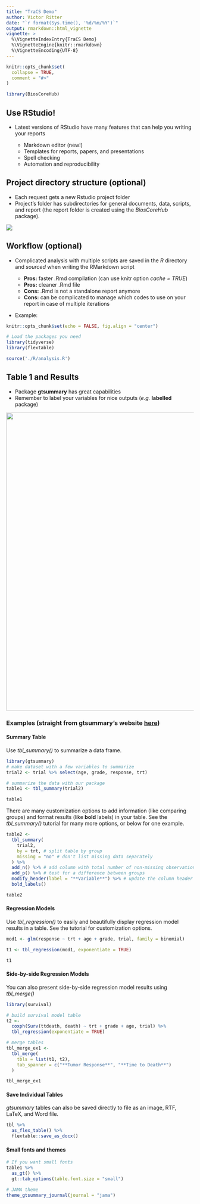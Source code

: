 ```yaml
---
title: "TraCS Demo"
author: Victor Ritter
date: "`r format(Sys.time(), '%d/%m/%Y')`"
output: rmarkdown::html_vignette
vignette: >
  %\VignetteIndexEntry{TraCS Demo}
  %\VignetteEngine{knitr::rmarkdown}
  %\VignetteEncoding{UTF-8}
---
```


```r
knitr::opts_chunk$set(
  collapse = TRUE,
  comment = "#>"
)
```

```r
library(BiosCoreHub)
```

## Use RStudio!

-   Latest versions of RStudio have many features that can help you writing your reports

    -   Markdown editor (new!)
    -   Templates for reports, papers, and presentations
    -   Spell checking
    -   Automation and reproducibility

## Project directory structure (optional)

-   Each request gets a new Rstudio project folder
-   Project's folder has subdirectories for general documents, data, scripts, and report (the report folder is created using the *BiosCoreHub* package).

![](images/dir_str.png)

## Workflow (optional)

-   Complicated analysis with multiple scripts are saved in the *R* directory and *sourced* when writing the RMarkdown script

    -   **Pros:** faster .Rmd compilation (can use knitr option *cache = TRUE*)
    -   **Pros:** cleaner .Rmd file
    -   **Cons:** .Rmd is not a standalone report anymore
    -   **Cons:** can be complicated to manage which codes to use on your report in case of multiple iterations

-   Example:

```r
knitr::opts_chunk$set(echo = FALSE, fig.align = "center")

# Load the packages you need
library(tidyverse)
library(flextable)

source('./R/analysis.R')
```

## Table 1 and Results

-   Package **gtsummary** has great capabilities
-   Remember to label your variables for nice outputs (*e.g.* **labelled** package)

![](images/tbl_summary_demo1.gif){width="800"}

### Examples (straight from gtsummary's website [here](http://www.danieldsjoberg.com/gtsummary/))

#### Summary Table

Use *tbl_summary()* to summarize a data frame.

```r
library(gtsummary)
# make dataset with a few variables to summarize
trial2 <- trial %>% select(age, grade, response, trt)

# summarize the data with our package
table1 <- tbl_summary(trial2)

table1
```

There are many customization options to add information (like comparing groups) and format results (like **bold** labels) in your table. See the *tbl_summary()* tutorial for many more options, or below for one example.

```r
table2 <- 
  tbl_summary(
    trial2,
    by = trt, # split table by group
    missing = "no" # don't list missing data separately
  ) %>%
  add_n() %>% # add column with total number of non-missing observations
  add_p() %>% # test for a difference between groups
  modify_header(label = "**Variable**") %>% # update the column header
  bold_labels() 

table2
```

#### Regression Models

Use *tbl_regression()* to easily and beautifully display regression model results in a table. See the tutorial for customization options.

```r
mod1 <- glm(response ~ trt + age + grade, trial, family = binomial)

t1 <- tbl_regression(mod1, exponentiate = TRUE)

t1
```

#### Side-by-side Regression Models

You can also present side-by-side regression model results using *tbl_merge()*

```r
library(survival)

# build survival model table
t2 <-
  coxph(Surv(ttdeath, death) ~ trt + grade + age, trial) %>%
  tbl_regression(exponentiate = TRUE)

# merge tables 
tbl_merge_ex1 <-
  tbl_merge(
    tbls = list(t1, t2),
    tab_spanner = c("**Tumor Response**", "**Time to Death**")
  )

tbl_merge_ex1
```

#### Save Individual Tables

*gtsummary* tables can also be saved directly to file as an image, RTF, LaTeX, and Word file.

```r
tbl %>%
  as_flex_table() %>%
  flextable::save_as_docx()
```

#### Small fonts and themes

```r
# If you want small fonts
table1 %>%
  as_gt() %>%
  gt::tab_options(table.font.size = "small")
```

```r
# JAMA theme
theme_gtsummary_journal(journal = "jama")
```
